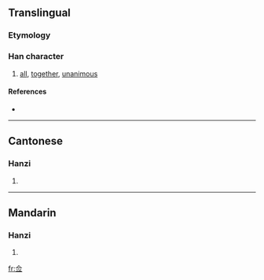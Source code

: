 {{also|僉}}
==Translingual==

===Etymology===
{{Han simp|僉|t=佥}}

===Han character===
{{Han char|rn=9|rad=人|as=05|sn=7|four=|canj=人一火一 (OMFM)}}

# [[all]], [[together]], [[unanimous]]

====References====
* {{Han ref|kx=0100.021|hdz=10128.110|uh=4F65|ud=20325}}

----

==Cantonese==

===Hanzi===
{{yue-hanzi|jyut=|y=chim1}}

# {{defn|Cantonese}}

----

==Mandarin==

===Hanzi===
{{cmn-hanzi|tra=僉|pin=[[qiān]] ([[qian1]])|wg=ch'ien<sup>1</sup>}}

# {{defn|Mandarin}}

[[fr:佥]]